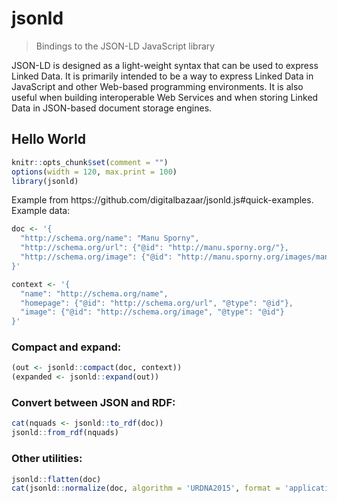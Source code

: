 # jsonld

> Bindings to the JSON-LD JavaScript library

JSON-LD is designed as a light-weight syntax that can be used to express 
Linked Data. It is primarily intended to be a way to express Linked Data in JavaScript
and other Web-based programming environments. It is also useful when building 
interoperable Web Services and when storing Linked Data in JSON-based document storage
engines.

## Hello World

```r
knitr::opts_chunk$set(comment = "")
options(width = 120, max.print = 100)
library(jsonld)
```

Example from https://github.com/digitalbazaar/jsonld.js#quick-examples. Example data:

```r
doc <- '{
  "http://schema.org/name": "Manu Sporny",
  "http://schema.org/url": {"@id": "http://manu.sporny.org/"},
  "http://schema.org/image": {"@id": "http://manu.sporny.org/images/manu.png"}
}'

context <- '{
  "name": "http://schema.org/name",
  "homepage": {"@id": "http://schema.org/url", "@type": "@id"},
  "image": {"@id": "http://schema.org/image", "@type": "@id"}
}'
```

### Compact and expand:

```r
(out <- jsonld::compact(doc, context))
(expanded <- jsonld::expand(out))
```

### Convert between JSON and RDF:

```r
cat(nquads <- jsonld::to_rdf(doc))
jsonld::from_rdf(nquads)
```

### Other utilities:

```r
jsonld::flatten(doc)
cat(jsonld::normalize(doc, algorithm = 'URDNA2015', format = 'application/nquads'))
```

